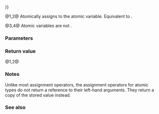 {{cpp/atomic/atomic/title|operator{{=}}}}
{{cpp/atomic/atomic/navbar}}
{{dcl begin}}
{{dcl|num=1|since=c++11|1=
T operator=( T desired ) noexcept;
}}
{{dcl|num=2|since=c++11|1=
T operator=( T desired ) volatile noexcept;
}}
{{dcl|num=3|since=c++11|1=
atomic&amp; operator=( const atomic&amp; ) = delete;
}}
{{dcl|num=4|since=c++11|1=
atomic&amp; operator=( const atomic&amp; ) volatile = delete;
}}
{{dcl end}}

@1,2@ Atomically assigns {{c|desired}} to the atomic variable. Equivalent to {{c|store(desired)}}.
{{rrev|since=c++20|
It is deprecated if {{c|std::atomic&lt;T&gt;::is_always_lock_free}} is {{c|false}} and overload {{v|2}} participates in overload resolution.
}}

@3,4@ Atomic variables are not {{named req|CopyAssignable}}.

===Parameters===
{{par begin}}
{{par|desired|value to assign}}
{{par end}}

===Return value===
@1,2@ {{c|desired}}

===Notes===
Unlike most assignment operators, the assignment operators for atomic types do not return a reference to their left-hand arguments. They return a copy of the stored value instead.

===See also===
{{dsc begin}}
{{dsc inc|cpp/atomic/atomic/dsc constructor}}
{{dsc end}}

{{langlinks|de|es|fr|it|ja|pt|ru|zh}}
